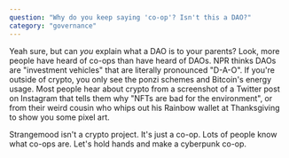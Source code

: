 ```yaml
---
question: "Why do you keep saying 'co-op'? Isn't this a DAO?"
category: "governance"
---
```


Yeah sure, but can _you_ explain what a DAO is to your parents? Look, more people have heard of co-ops than have heard of DAOs. NPR thinks DAOs are "investment vehicles" that are literally pronounced "D-A-O". If you're outside of crypto, you only see the ponzi schemes and Bitcoin's energy usage. Most people hear about crypto from a screenshot of a Twitter post on Instagram that tells them why "NFTs are bad for the environment", or from their weird cousin who whips out his Rainbow wallet at Thanksgiving to show you some pixel art.

Strangemood isn't a crypto project. It's just a co-op. Lots of people know what co-ops are. Let's hold hands and make a cyberpunk co-op.
